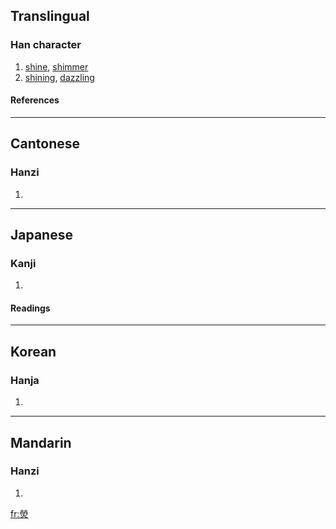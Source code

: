 {{see|荧}}

==Translingual==
===Han character===
{{Han char|rn=86|rad=火|as=10|sn=14|four=9980<sub>9</sub>|canj=火火月火 (FFBF), X火火月火 (XFFBF)}}
# [[shine]], [[shimmer]]
# [[shining]], [[dazzling]]
====References====
{{Han ref|kx=0679.210|dkj=19304|dj=1091.070|hdz=32225.020|uh=7192|ud=29074|bh=BAB7|bd=47799}}

----
==Cantonese==
===Hanzi===
{{yue-hanzi|jyut=|y=ying4}}
# {{defn|Cantonese}}

----
==Japanese==
===Kanji===
{{ja-kanji|grade=|rs=火10}}
# {{defn|Japanese}} 
====Readings====
{{ja-readings|on=[[けい]] (kei), [[ぎょう]] (gyō), [[こう]] (kō)|kun=[[ひかり]] (hikari)}}

----
==Korean==
===Hanja===
{{ko-hanja|hangeul=형|eumhun=|rv=hyeong|mr=hyŏng|y=hyeng}}
# {{defn|Korean}}

----
==Mandarin==
===Hanzi===
{{cmn-hanzi|sim=荧|pin=[[yíng]] (ying2)|wg=ying<sup>2</sup>}}
# {{defn|Mandarin}}

[[fr:熒]]